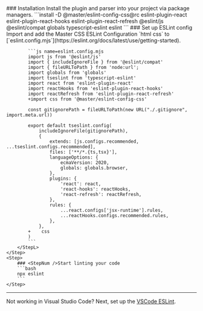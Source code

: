 <StepSection className="mt:12x">
    <Step $row>
        <StepL>
            ### <StepNum />Installation
            Install the plugin and parser into your project via package managers.
        </StepL>
        <StepR>
            ```install
            -D @master/eslint-config-css@rc eslint-plugin-react eslint-plugin-react-hooks eslint-plugin-react-refresh @eslint/js @eslint/compat globals typescript-eslint eslint
            ```
        </StepR>
    </Step>
    <Step $row>
        <StepL>
            ### <StepNum />Set up ESLint config
            Import and add the Master CSS ESLint Configuration `html css` to [`eslint.config.mjs`](https://eslint.org/docs/latest/use/getting-started).

            ```js name=eslint.config.mjs
            import js from '@eslint/js'
            import { includeIgnoreFile } from '@eslint/compat'
            import { fileURLToPath } from 'node:url';
            import globals from 'globals'
            import tseslint from 'typescript-eslint'
            import react from 'eslint-plugin-react'
            import reactHooks from 'eslint-plugin-react-hooks'
            import reactRefresh from 'eslint-plugin-react-refresh'
            +import css from '@master/eslint-config-css'

            const gitignorePath = fileURLToPath(new URL("./.gitignore", import.meta.url))

            export default tseslint.config(
                includeIgnoreFile(gitignorePath),
                {
                    extends: [js.configs.recommended, ...tseslint.configs.recommended],
                    files: ['**/*.{ts,tsx}'],
                    languageOptions: {
                        ecmaVersion: 2020,
                        globals: globals.browser,
                    },
                    plugins: {
                        'react': react,
                        'react-hooks': reactHooks,
                        'react-refresh': reactRefresh,
                    },
                    rules: {
                        ...react.configs['jsx-runtime'].rules,
                        ...reactHooks.configs.recommended.rules,
                    },
                },
            +    css
            )
            ```
        </StepL>
    </Step>
    <Step>
        ### <StepNum />Start linting your code
        ```bash
        npx eslint
        ```
    </Step>
</StepSection>

---

Not working in Visual Studio Code? Next, set up the [VSCode ESLint](/guide/code-linting/vscode).